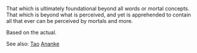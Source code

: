 That which is ultimately foundational beyond all words or mortal concepts. That which is beyond what is perceived, and yet is apprehended to contain all that ever can be perceived by mortals and more. 

Based on the actual.

See also: [[Tao]] [[Ananke]]
